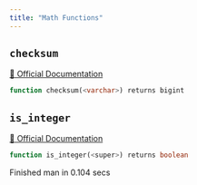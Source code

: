 ```yaml
---
title: "Math Functions"
---
```


## `checksum`
[🔗 Official Documentation](#)

```sql
function checksum(<varchar>) returns bigint
```


## `is_integer`
[🔗 Official Documentation](#)

```sql
function is_integer(<super>) returns boolean
```


   Finished man in 0.104 secs

